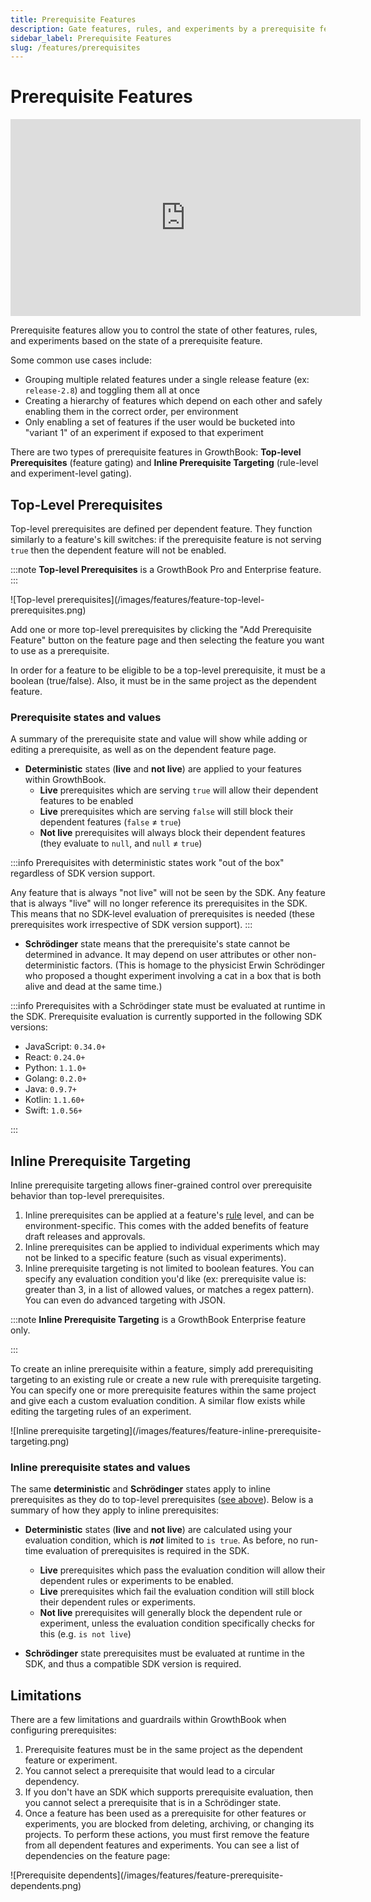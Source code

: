 ```yaml
---
title: Prerequisite Features
description: Gate features, rules, and experiments by a prerequisite feature
sidebar_label: Prerequisite Features
slug: /features/prerequisites
---
```



# Prerequisite Features

<iframe width="560" height="315" style={{aspectRatio: "16/9", width: "100%", height: "auto"}} src="https://www.youtube-nocookie.com/embed/5W7JfvHVI3E?si=CGkhcxHMDUwU-ENM" title="YouTube video player" frameBorder="0" allow="accelerometer; autoplay; clipboard-write; encrypted-media; gyroscope; picture-in-picture; web-share" referrerPolicy="strict-origin-when-cross-origin" allowFullScreen></iframe>

Prerequisite features allow you to control the state of other features, rules, and experiments based on the state of a prerequisite feature.

Some common use cases include:

- Grouping multiple related features under a single release feature (ex: `release-2.8`) and toggling them all at once
- Creating a hierarchy of features which depend on each other and safely enabling them in the correct order, per environment
- Only enabling a set of features if the user would be bucketed into "variant 1" of an experiment if exposed to that experiment

There are two types of prerequisite features in GrowthBook: **Top-level Prerequisites** (feature gating) and **Inline Prerequisite Targeting** (rule-level and experiment-level gating).

## Top-Level Prerequisites

Top-level prerequisites are defined per dependent feature. They function similarly to a feature's kill switches: if the prerequisite feature is not serving `true` then the dependent feature will not be enabled.

:::note
**Top-level Prerequisites** is a GrowthBook Pro and Enterprise feature.
:::

<MaxWidthImage maxWidth={700}>
  ![Top-level prerequisites](/images/features/feature-top-level-prerequisites.png)
</MaxWidthImage>

Add one or more top-level prerequisites by clicking the "Add Prerequisite Feature" button on the feature page and then selecting the feature you want to use as a prerequisite.

In order for a feature to be eligible to be a top-level prerequisite, it must be a boolean (true/false). Also, it must be in the same project as the dependent feature.

### Prerequisite states and values

A summary of the prerequisite state and value will show while adding or editing a prerequisite, as well as on the dependent feature page.

- **Deterministic** states (**live** and **not live**) are applied to your features within GrowthBook.
  - **Live** prerequisites which are serving `true` will allow their dependent features to be enabled
  - **Live** prerequisites which are serving `false` will still block their dependent features (`false` ≠ `true`)
  - **Not live** prerequisites will always block their dependent features (they evaluate to `null`, and `null` ≠ `true`)

:::info
Prerequisites with deterministic states work "out of the box" regardless of SDK version support.

Any feature that is always "not live" will not be seen by the SDK. Any feature that is always "live" will no longer reference its prerequisites in the SDK. This means that no SDK-level evaluation of prerequisites is needed (these prerequisites work irrespective of SDK version support).
:::

- **Schrödinger** state means that the prerequisite's state cannot be determined in advance. It may depend on user attributes or other non-deterministic factors. (This is homage to the physicist Erwin Schrödinger who proposed a thought experiment involving a cat in a box that is both alive and dead at the same time.)

:::info
Prerequisites with a Schrödinger state must be evaluated at runtime in the SDK. Prerequisite evaluation is currently supported in the following SDK versions:

- JavaScript: `0.34.0+`
- React: `0.24.0+`
- Python: `1.1.0+`
- Golang: `0.2.0+`
- Java: `0.9.7+`
- Kotlin: `1.1.60+`
- Swift: `1.0.56+`

:::

## Inline Prerequisite Targeting

Inline prerequisite targeting allows finer-grained control over prerequisite behavior than top-level prerequisites.

1. Inline prerequisites can be applied at a feature's [rule](/features/rules) level, and can be environment-specific. This comes with the added benefits of feature draft releases and approvals.
2. Inline prerequisites can be applied to individual experiments which may not be linked to a specific feature (such as visual experiments).
3. Inline prerequisite targeting is not limited to boolean features. You can specify any evaluation condition you'd like (ex: prerequisite value is: greater than 3, in a list of allowed values, or matches a regex pattern). You can even do advanced targeting with JSON.

:::note
**Inline Prerequisite Targeting** is a GrowthBook Enterprise feature only.

:::

To create an inline prerequisite within a feature, simply add prerequisiting targeting to an existing rule or create a new rule with prerequisite targeting. You can specify one or more prerequisite features within the same project and give each a custom evaluation condition. A similar flow exists while editing the targeting rules of an experiment.

<MaxWidthImage maxWidth={700}>
  ![Inline prerequisite targeting](/images/features/feature-inline-prerequisite-targeting.png)
</MaxWidthImage>

### Inline prerequisite states and values

The same **deterministic** and **Schrödinger** states apply to inline prerequisites as they do to top-level prerequisites ([see above](#prerequisite-states-and-values)). Below is a summary of how they apply to inline prerequisites:

- **Deterministic** states (**live** and **not live**) are calculated using your evaluation condition, which is **_not_** limited to `is true`. As before, no run-time evaluation of prerequisites is required in the SDK.

  - **Live** prerequisites which pass the evaluation condition will allow their dependent rules or experiments to be enabled.
  - **Live** prerequisites which fail the evaluation condition will still block their dependent rules or experiments.
  - **Not live** prerequisites will generally block the dependent rule or experiment, unless the evaluation condition specifically checks for this (e.g. `is not live`)

- **Schrödinger** state prerequisites must be evaluated at runtime in the SDK, and thus a compatible SDK version is required.

## Limitations

There are a few limitations and guardrails within GrowthBook when configuring prerequisites:

1. Prerequisite features must be in the same project as the dependent feature or experiment.
2. You cannot select a prerequisite that would lead to a circular dependency.
3. If you don't have an SDK which supports prerequisite evaluation, then you cannot select a prerequisite that is in a Schrödinger state.
4. Once a feature has been used as a prerequisite for other features or experiments, you are blocked from deleting, archiving, or changing its projects. To perform these actions, you must first remove the feature from all dependent features and experiments. You can see a list of dependencies on the feature page:

<MaxWidthImage maxWidth={700}>
  ![Prerequisite dependents](/images/features/feature-prerequisite-dependents.png)
</MaxWidthImage>
